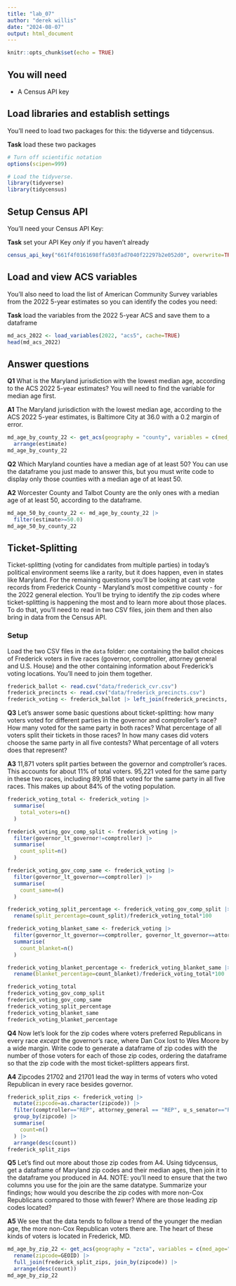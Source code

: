 ```yaml
---
title: "lab_07"
author: "derek willis"
date: "2024-08-07"
output: html_document
---
```


```r
knitr::opts_chunk$set(echo = TRUE)
```

## You will need

-   A Census API key

## Load libraries and establish settings

You'll need to load two packages for this: the tidyverse and tidycensus.

**Task** load these two packages

```r
# Turn off scientific notation
options(scipen=999)

# Load the tidyverse.
library(tidyverse)
library(tidycensus)
```

## Setup Census API

You'll need your Census API Key:

**Task** set your API Key *only* if you haven't already

```r
census_api_key("661f4f0161698ffa503fad7040f22297b2e052d0", overwrite=TRUE)
```

## Load and view ACS variables

You'll also need to load the list of American Community Survey variables from the 2022 5-year estimates so you can identify the codes you need:

**Task** load the variables from the 2022 5-year ACS and save them to a dataframe

```r
md_acs_2022 <- load_variables(2022, "acs5", cache=TRUE)
head(md_acs_2022)
```

## Answer questions

**Q1** What is the Maryland jurisdiction with the lowest median age, according to the ACS 2022 5-year estimates? You will need to find the variable for median age first.

**A1** The Maryland jurisdiction with the lowest median age, according to the ACS 2022 5-year estimates, is Baltimore City at 36.0 with a 0.2 margin of error.

```r
md_age_by_county_22 <- get_acs(geography = "county", variables = c(med_age="B01002_001"), state = "MD", year = 2022) |>
  arrange(estimate)
md_age_by_county_22
```

**Q2** Which Maryland counties have a median age of at least 50? You can use the dataframe you just made to answer this, but you must write code to display only those counties with a median age of at least 50.

**A2** Worcester County and Talbot County are the only ones with a median age of at least 50, according to the dataframe.

```r
md_age_50_by_county_22 <- md_age_by_county_22 |>
  filter(estimate>=50.0)
md_age_50_by_county_22
```

## Ticket-Splitting

Ticket-splitting (voting for candidates from multiple parties) in today's political environment seems like a rarity, but it does happen, even in states like Maryland. For the remaining questions you'll be looking at cast vote records from Frederick County - Maryland's most competitive county - for the 2022 general election. You'll be trying to identify the zip codes where ticket-splitting is happening the most and to learn more about those places. To do that, you'll need to read in two CSV files, join them and then also bring in data from the Census API.

### Setup

Load the two CSV files in the `data` folder: one containing the ballot choices of Frederick voters in five races (governor, comptroller, attorney general and U.S. House) and the other containing information about Frederick's voting locations. You'll need to join them together.

```r
frederick_ballot <- read.csv("data/frederick_cvr.csv")
frederick_precincts <- read.csv("data/frederick_precincts.csv")
frederick_voting <- frederick_ballot |> left_join(frederick_precincts, join_by(precinct)) |> select(-ballot_style)
```

**Q3** Let's answer some basic questions about ticket-splitting: how many voters voted for different parties in the governor and comptroller's race? How many voted for the same party in both races? What percentage of all voters split their tickets in those races? In how many cases did voters choose the same party in all five contests? What percentage of all voters does that represent?

**A3** 11,871 voters split parties between the governor and comptroller's races. This accounts for about 11% of total voters. 95,221 voted for the same party in these two races, including 89,916 that voted for the same party in all five races. This makes up about 84% of the voting population.

```r
frederick_voting_total <- frederick_voting |>
  summarise(
    total_voters=n()
  )

frederick_voting_gov_comp_split <- frederick_voting |>
  filter(governor_lt_governor!=comptroller) |>
  summarise(
    count_split=n()
  )

frederick_voting_gov_comp_same <- frederick_voting |>
  filter(governor_lt_governor==comptroller) |>
  summarise(
    count_same=n()
  )

frederick_voting_split_percentage <- frederick_voting_gov_comp_split |>
  rename(split_percentage=count_split)/frederick_voting_total*100

frederick_voting_blanket_same <- frederick_voting |>
  filter(governor_lt_governor==comptroller, governor_lt_governor==attorney_general, governor_lt_governor==u_s_senator, governor_lt_governor==representative_in_congress_6) |>
  summarise(
    count_blanket=n()
  )

frederick_voting_blanket_percentage <- frederick_voting_blanket_same |>
  rename(blanket_percentage=count_blanket)/frederick_voting_total*100

frederick_voting_total
frederick_voting_gov_comp_split
frederick_voting_gov_comp_same
frederick_voting_split_percentage
frederick_voting_blanket_same
frederick_voting_blanket_percentage
```

**Q4** Now let's look for the zip codes where voters preferred Republicans in every race *except* the governor's race, where Dan Cox lost to Wes Moore by a wide margin. Write code to generate a dataframe of zip codes with the number of those voters for each of those zip codes, ordering the dataframe so that the zip code with the most ticket-splitters appears first.

**A4** Zipcodes 21702 and 21701 lead the way in terms of voters who voted Republican in every race besides governor.

```r
frederick_split_zips <- frederick_voting |>
  mutate(zipcode=as.character(zipcode)) |>
  filter(comptroller=="REP", attorney_general == "REP", u_s_senator=="REP", representative_in_congress_6=="REP", governor_lt_governor!="REP") |>
  group_by(zipcode) |>
  summarise(
    count=n()
  ) |>
  arrange(desc(count))
frederick_split_zips
```

**Q5** Let's find out more about those zip codes from A4. Using tidycensus, get a dataframe of Maryland zip codes and their median ages, then join it to the dataframe you produced in A4. NOTE: you'll need to ensure that the two columns you use for the join are the same datatype. Summarize your findings; how would you describe the zip codes with more non-Cox Republicans compared to those with fewer? Where are those leading zip codes located?

**A5** We see that the data tends to follow a trend of the younger the median age, the more non-Cox Republican voters there are. The heart of these kinds of voters is located in Frederick, MD.

```r
md_age_by_zip_22 <- get_acs(geography = "zcta", variables = c(med_age="B01002_001"), year = 2022) |>
  rename(zipcode=GEOID) |>
  full_join(frederick_split_zips, join_by(zipcode)) |>
  arrange(desc(count))
md_age_by_zip_22
```
